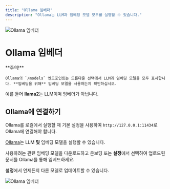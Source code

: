 ```yaml
---
title: "Ollama 임베더"
description: "Ollama는 LLM과 임베딩 모델 모두를 실행할 수 있습니다."
---
```



<Image
  src="/images/anythingllm-setup/embedder-configuration/local/ollama/header-image.png"
  height={1080}
  width={1920}
  quality={100}
  alt="Ollama 임베더"
/>

# Ollama 임베더

<Callout type="error" emoji="️‼️">
  **주의!**

    Ollama의 `/models` 엔드포인트는 드롭다운 선택에서 LLM과 임베딩 모델을 모두 표시합니다. **임베딩을 위해** 임베딩 모델을 사용하는지 확인하십시오.

예를 들어 **llama2**는 LLM이며 임베더가 아닙니다.

</Callout>

## Ollama에 연결하기

Ollama를 로컬에서 실행할 때 기본 설정을 사용하여 `http://127.0.0.1:11434`로 Ollama에 연결해야 합니다.

[Ollama](https://ollama.com)는 LLM **및** 임베딩 모델을 실행할 수 있습니다.

사용하려는 관련 임베딩 모델을 다운로드하고 온보딩 또는 **설정**에서 선택하여 업로드된 문서를 Ollama를 통해 임베드하세요.

**설정**에서 언제든지 다른 모델로 업데이트할 수 있습니다.

<Image
  src="/images/anythingllm-setup/embedder-configuration/local/ollama/ollama-embedder.png"
  height={1080}
  width={1920}
  quality={100}
  alt="Ollama 임베더"
/>
